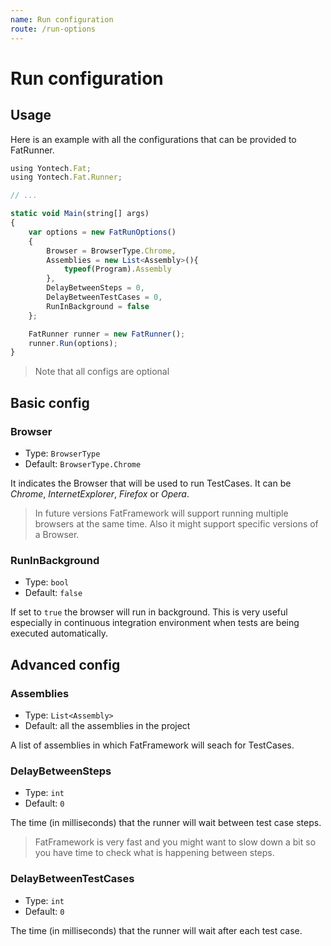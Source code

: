 ```yaml
---
name: Run configuration
route: /run-options
---
```


# Run configuration

## Usage 

Here is an example with all the configurations that can be provided to FatRunner.

```typescript
using Yontech.Fat;
using Yontech.Fat.Runner;

// ...

static void Main(string[] args)
{
    var options = new FatRunOptions()
    {
        Browser = BrowserType.Chrome,
        Assemblies = new List<Assembly>(){
            typeof(Program).Assembly
        },
        DelayBetweenSteps = 0, 
        DelayBetweenTestCases = 0,
        RunInBackground = false
    };

    FatRunner runner = new FatRunner();
    runner.Run(options);
}
```
> Note that all configs are optional

## Basic config

### Browser
- Type: `BrowserType`
- Default: `BrowserType.Chrome`

It indicates the Browser that will be used to run TestCases.
It can be *Chrome*, *InternetExplorer*, *Firefox* or *Opera*.
> In future versions FatFramework will support running multiple browsers at the same time. Also it might support specific versions of a Browser.

### RunInBackground
- Type: `bool`
- Default: `false`

If set to `true` the browser will run in background. This is very useful especially in continuous integration environment when tests are being executed automatically.        

## Advanced config

### Assemblies
- Type: `List<Assembly>`
- Default: all the assemblies in the project

A list of assemblies in which FatFramework will seach for TestCases.

### DelayBetweenSteps
- Type: `int`
- Default: `0`

The time (in milliseconds) that the runner will wait between test case steps.
> FatFramework is very fast and you might want to slow down a bit so you have time to check what is happening between steps.

### DelayBetweenTestCases
- Type: `int`
- Default: `0`

The time (in milliseconds) that the runner will wait after each test case.
